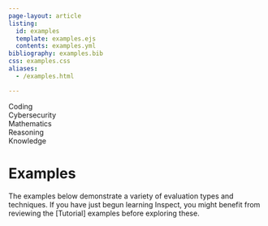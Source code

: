 ```yaml
---
page-layout: article
listing:
  id: examples
  template: examples.ejs
  contents: examples.yml
bibliography: examples.bib
css: examples.css
aliases: 
  - /examples.html

---
```


<nav id="TOC" role="doc-toc">
<ul>
<li><a href="#coding" id="toc-coding">Coding</a></li>
<li><a href="#cybersecurity" id="toc-coding">Cybersecurity</a></li>
<li><a href="#math" id="toc-math">Mathematics</a></li>
<li><a href="#reasoning" id="toc-reasoning">Reasoning</a></li>
<li><a href="#knowledge" id="toc-knowledge">Knowledge</a></li>
</ul>
</nav>



# Examples {#sec-examples}

The examples below demonstrate a variety of evaluation types and techniques. If you have just begun learning Inspect, you might benefit from reviewing the [Tutorial] examples before exploring these.

::: {#examples}
:::

::: {#refs}
:::

